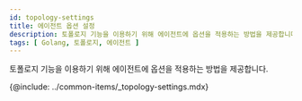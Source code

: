 ```yaml
---
id: topology-settings
title: 에이전트 옵션 설정
description: 토폴로지 기능을 이용하기 위해 에이전트에 옵션을 적용하는 방법을 제공합니다.
tags: [ Golang, 토폴로지, 에이전트 ]
---
```


토폴로지 기능을 이용하기 위해 에이전트에 옵션을 적용하는 방법을 제공합니다.

<!-- ## 적용 가능 에이전트 및 버전 -->

<!-- Java 에이전트 1.7.1 버전 이상 -->
<!-- * Node.js 에이전트 0.4.1 버전 이상 -->

{@include: ../common-items/_topology-settings.mdx}  

<!-- {@include: ../common-items/_java-topology-whatap-sample.mdx} 

{@include: ../common-items/_nodejs-topology-whatap-sample.mdx} -->